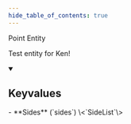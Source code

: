 ```yaml
---
hide_table_of_contents: true
---
```


<!---
!!!!!!
THIS PAGE IS AUTOGENERATED FROM GAME FGD DEFINITIONS!
DO NOT EDIT MANUALLY!
!!!!!!

In order to make edits, you can make an annotation file in /fgd_dump_overrides
-->


Point Entity

Test entity for Ken!

<details open>
<summary><h2>Keyvalues</h2></summary>
- **Sides** (`sides`) \<`SideList`\>


 </details>

